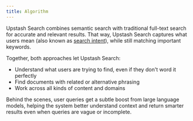 ```yaml
---
title: Algorithm
---
```


Upstash Search combines semantic search with traditional full-text search
for accurate and relevant results. That way, Upstash Search captures what users mean (also known as [search intent](https://backlinko.com/hub/seo/search-intent)), while still matching important keywords.

Together, both approaches let Upstash Search:
- Understand what users are trying to find, even if they don't word it perfectly
- Find documents with related or alternative phrasing
- Work across all kinds of content and domains

Behind the scenes, user queries get a subtle boost from large language models,
helping the system better understand context and return smarter results
even when queries are vague or incomplete.
